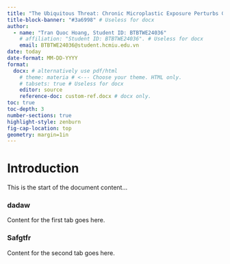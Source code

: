 ```yaml
---
title: "The Ubiquitous Threat: Chronic Microplastic Exposure Perturbs Gut Immunity (Darmimmunität) and Drives Systemic Inflammation" # Cringey placeholder Title
title-block-banner: "#3a6998" # Useless for docx
author:
  - name: "Tran Quoc Hoang, Student ID: BTBTWE24036" 
    # affiliation: "Student ID: BTBTWE24036". # Useless for docx
    email: BTBTWE24036@student.hcmiu.edu.vn
date: today
date-format: MM-DD-YYYY
format:
  docx: # alternatively use pdf/html
    # theme: materia # <--- Choose your theme. HTML only.
    # tabsets: true # Useless for docx
    editor: source
    reference-doc: custom-ref.docx # docx only.
toc: true
toc-depth: 3
number-sections: true
highlight-style: zenburn
fig-cap-location: top
geometry: margin=1in
---
```


```{=html}
<!--
Current Chosen Topic: The Immunological Effects of Microplastics.
Focus: How the chronic ingestion or inhalation of microplastics (Mikroplastik)—a ubiquitous environmental pollutant—affects gut immunity (Darmimmunität) and systemic inflammatory responses.

Research Question: What specific pharmacological or therapeutic interventions are currently being researched to reverse or mitigate microplastic-induced chronic inflammation within the human gut-associated lymphoid tissue (GALT)?
-->
```

# Introduction

This is the start of the document content...

### dadaw

Content for the first tab goes here.

### Safgtfr

Content for the second tab goes here.

